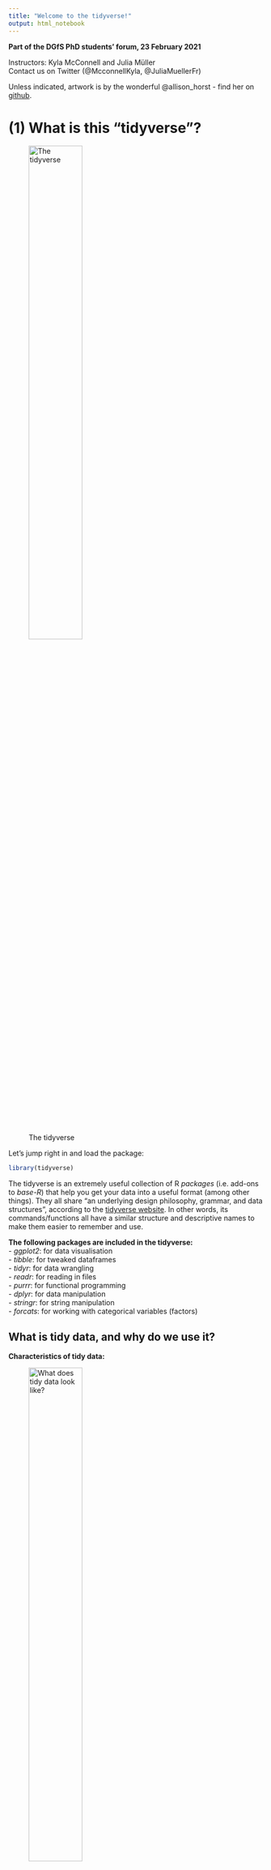 ```yaml
---
title: "Welcome to the tidyverse!"
output: html_notebook
---
```


**Part of the DGfS PhD students' forum, 23 February 2021**

Instructors: Kyla McConnell and Julia Müller  
Contact us on Twitter (@McconnellKyla, @JuliaMuellerFr)  

Unless indicated, artwork is by the wonderful @allison_horst - find her on [github](https://github.com/allisonhorst/stats-illustrations).


# (1) What is this "tidyverse"?

![The tidyverse](img/tidyverse_celestial.png){width=50%}


Let's jump right in and load the package:
```r
library(tidyverse)
```

The tidyverse is an extremely useful collection of R *packages* (i.e. add-ons to *base-R*) that help you get your data into a useful format (among other things). They all share "an underlying design philosophy, grammar, and data structures", according to the [tidyverse website](https://www.tidyverse.org/). In other words, its commands/functions all have a similar structure and descriptive names to make them easier to remember and use.


**The following packages are included in the tidyverse:**  
- *ggplot2*: for data visualisation  
- *tibble*: for tweaked dataframes  
- *tidyr*: for data wrangling  
- *readr*: for reading in files  
- *purrr*: for functional programming  
- *dplyr*: for data manipulation  
- *stringr*: for string manipulation  
- *forcats*: for working with categorical variables (factors) 


## What is tidy data, and why do we use it?

**Characteristics of tidy data:**  

![What does tidy data look like?](img/tidydata_1.jpg){width=50%}

**Why this format?**  
- a lot of wrangling commands are based on the assumption that your data is tidy 
- is expected for many statistical models
- works best for plotting 
- Hadley Wickham: "Tidy datasets are all alike, but every messy dataset is messy in its own way" 

![Why use tidy data?](img/tidydata_3.jpg){width=50%}


# (2) Communicating with R

## Understanding warnings and errors
R will often "talk" to you when you're running code. For example, when you install a package, it'll tell you e.g. where it is downloading a package from, and when it's done. Similarly, when you loaded the tidyverse collection of packages, R listed them all. That's nothing to worry about!

When there's a mistake in the code (e.g. misspelling a variable name, forgetting to close quotation marks or brackets), R will give an *error* and be unable to run the line. The error message will give you important information about what went wrong.
```r
hello <- "hi"
#Hello
```

In contrast, *warnings* are shown when R thinks there could be an issue with your code or input, but it still runs the line. R is generally just telling you that you MIGHT be making a logical error, not that the code is impossible.

```r
c(1, 2, 3) + c(1, 2)
```


## Reading function documentation
We'll get to know a number of R *functions* today. These functions can take one or more `arguments`. As an example, let's try out the `say()` function from the cowsay package.

First, (install and) load the cowsay package:
```r
# install.packages("cowsay")
library(cowsay)
```

Try the following code:
```r
say(
  what = "Good luck learning about the tidyverse!", 
  by = "rabbit")
```

We can see that this function has the `what` argument (what should be said?) and the `by` argument (which animal should say it?). But what other options are there for this command - which other animals, for example, or can you change the colour? To see the documentation for the `say` command, you can either run this line of code:
```r
?say
```
...or type in `say` in the Help tab on the bottom right.

This will show you the documentation for the command.

- *Usage* shows an overview of the function arguments and their defaults (e.g. if you typed in `say()` without any arguments in the brackets, you'd get the defaults, i.e. a cat saying "Hello world!")
```r
say()
```

- *Arguments* provides more information on each argument. 
Arguments are the options you can use within a function.
- what
- by 
- type
- what_color
etc. 
Each of these can be fed the `say()` function to slightly alter what it does.

- *Examples* at the bottom of the help page lists a few examples you can copy-paste into your code to better understand how a function works.

Don't worry if you don't understand everything in the documentation when you're first starting out. Just try to get an idea for which arguments there are and which options for those arguments. It's good practice to look at help documents often -- this will also help you get more efficient at extracting the info you need from them.

**-- Please work on Exercise block 1 now --**


# (3) Reading in and exploring data

Reading in data tends to follow this pattern:
```r
name_of_data_in_R <- read_csv("data_file.csv") # equivalent to
name_of_data_in_R <- read_delim("data_file.csv", delim = ",")

name_of_data_in_R <- read_csv2("data_file.csv") # equivalent to
name_of_data_in_R <- read_delim("data_file.csv", delim = ";")

name_of_data_in_R <- read_tsv("data_file.txt") # tab-separated file
```
This works as long as the data file is saved in the same location as this file! You can add e.g. "data/" before the file name if it is located in a subfolder.


## Introducing our first dataset

Let's read in a self-paced reading dataset (saved in the data folder, so we need to add `data/` to tell R that):
```r
spr <- read_csv("data/dgfs_spr.csv")
```
The current dataframe is a self-paced reading experiment where 12 participants read 20 sentences each, plus 3 practice sentences to get them warmed up. In a SPR experiment, participants see one word at a time and need to press a button to be shown the next word in the sentence. Their reaction times (RTs, i.e. how long it takes them to press that button) are recorded.
Half the sentences were about dogs and half the sentences were about cats. In one condition (A), all sentences were paired with appropriate adjectival collocates according to the BNC (lap dog vs. tortoiseshell cat), in the other, these were reverse (lap cat vs. tortoiseshell dog). All sentences were presented in otherwise natural-sounding sentences. 

## Exploring our data

Now you have a data file read in, but how do you see what's in it?

```r
head(spr)
```

You can change the amount of rows with the `n` *argument*: 
```r
head(spr, n=3)
```

Or: click name of dataframe in Environment tab
  - can also sort columns and Filter rows -- just for viewing purposes
  - bit slow if you start having huge dataframes but often a good first look

There's also an easy way to see what the columns are:
```r
colnames(spr)
```

`summary()`: call it on a dataframe to get each column and useful info based on the data type. For example, numeric columns will show the min, median, max and the quartiles (25% increments).
```r
summary(spr)

summary(spr$RT)
```


## Character vs. factor columns

In the environment panel (or using `str()`), you can see that all the variables in this data are read in as either numeric or character data. However, some variables should be treated as factors because they represent categories, not text data. Let's convert them. 
```r
spr$participant <- as_factor(spr$participant)
spr$item_type <- as_factor(spr$item_type)
spr$cond <- as_factor(spr$cond)
```

This way, the summary output also works as expected. For example, we can have a look at how many different participants and conditions we have:
```r
summary(spr$participant)

summary(spr$cond)
```

If any other columns in your dataframe are read in wrong (for example, if you have a numeric column that looks like: "43", "18" and is being read as a character column) you can convert them with similar syntax: `as.numeric()`, `as.character()` etc.


# (4) The pipe %>% 

One of the most noticeable features of the tidyverse is the pipe %>% (keyboard shortcut: Ctrl/Cmd + Shift + M).

The pipe takes the item before it and feeds it to the following command as the first argument. Since all tidyverse (and some non-tidyverse) functions take the dataframe as the first argument, this can be used to string together multiple functions. It also makes it easier to read sequential code in a more natural order.

Compare the following lines of pseudocode (courtesy of @andrewheiss), which would produce the same output:
![Pipe as explained by Andrew Heiss]("img/pipe_andrewheiss.png")
  
You can see that the version with the pipe is easier to read when more than one function is called on the same dataframe! In a chain of commands like this one, you can think of the pipe as meaning "and then". 

Another example - maybe @hadleywickham's version of a typical morning speaks more to your own experience (it certainly does for us):
I %>% 
  tumble(out_of = "bed") %>% 
  stumble(to = "the kitchen") %>% 
  pour(who = "myself", unit = "cup", what = "ambition") %>% 
  yawn() %>% 
  stretch() %>% 
  try(come_to_live())


So to re-write the `head()` function with the pipe:
```r
spr %>% 
  head()
```

This produces the exact same output as `head(spr)`.

Here are some more examples:
```r
# Equivalent to summary(spr)
spr %>% 
  summary()

# Equivalent to colnames(spr), which returns all column names
spr %>% 
  colnames() 

# Equivalent to nrow(spr), which returns the number of rows in the df
spr %>% 
  nrow()
```

You can also stack commands by ending each row (except the last one) with a pipe. 
You can see that the version with the pipe is easier to read when more than one function is called on the same dataframe! 
```r
spr %>% 
  colnames() %>% #extracts column names
  nchar() #counts the number of letters
```


# (5) Renaming and rearranging data

## rename()
You can rename columns with the `rename()` function. The syntax is new_name = old_name. Let's rename the `cond` variable:
```r
spr %>% 
  rename(condition = cond)
```

This is just a preview because we didn't assign the changed dataframe to any name. This is useful for testing code and making sure it does what you expect and want it to do.

- if you look at the spr dataframe, for example in the Environment panel on the upper-right, the dataframe hasn't changed

- To save your changes: assigning your call back to the variable name

- Good work flow: Preview then save when you're sure you're happy with the output

You can also rename multiple columns at once (no need for an array here):
```r
spr <- spr %>% 
  rename(condition = cond, 
         sentence = full_sentence)
```
Notice above that I've saved output over the spr dataframe to make the changes 'permanent'.

There is no output when you simply save the response, but the spr dataframe has been permanently updated (within the R session, not in your file system)

If you make a mistake: arrow with a line under it in the code block of R-Markdown, runs all blocks above (but not the current one)


## arrange()

This command lets you sort by row values: `arrange()`. By default, this sorts by lowest to highest value, but you can add `desc()` to reverse that.
```r
spr %>% 
  arrange(RT)

spr %>% 
  arrange(desc(RT))
```


**-- Please work on exercise block 2 now --**


# (6) Subsets

## select()

The traditional syntax for dealing with columns is dataframe$column.
A useful step in using pipes and tidyverse calls is the ability to *select* specific columns. That is, instead of writing `spr$RT` we can write:
```r
spr %>% 
  select(RT) 
```


### Select multiple columns 
You can also use `select()` to take multiple columns. 

```r
spr %>% 
  select(participant, word, RT)
```

You can see that these columns are presented in the order you gave them to the select call, too:

```r
spr %>% 
  select(RT, word, participant)
```

You can also use this to reorder columns in that you give the name of the column(s) you want first, then finish with `everything()` to have all other columns follow:

```r
spr %>% 
  select(RT, everything())
```


### Preview vs. saving

Above, we're mostly previewing using `select()` for first insights. If you look at the spr dataframe, for example in the Environment panel on the upper-right, the dataframe hasn't changed. To save your changes, assign your call back to the variable name, i.e.
df <- df %>% 
  some operations here


### Remove columns with select

You can also remove columns using select if you use the minus sign. For example, the item_type column is a factor with only one level - it always says "DashedSentence". So let's get rid of it:

```r
spr %>% 
  select(-item_type)
```

You can also remove multiple columns at once by writing them in an array `c()`. We'd like to remove the item type column and also the first column (X1) which seems to be just a counter.
```r
spr <- spr %>% 
  select(-c(item_type, X1))
```
This overwrites the data as it is saved in R. It does **not** overwrite the file that is saved on your computer.


### Leveling up select()

Until now, we've used select() in combination with the full column name, but there are helper functions that let you select columns based on other criteria.

For example, here's how we can select both the `sentence_num` and the `word_num` column - by specifying `ends_with("_num")` in the select() call:
```r
spr %>% 
  select(ends_with("_num"))
```

The opposite is also possible using `starts_with()`.

`contains` is another helper function. Here, we're using it to show all columns that contain an underscore:
```r
spr %>% 
  select(contains("_"))
```

We can also select a range of  variables using a colon. This works both with variables and (a range of) numbers:
```r
spr %>% 
  select(condition:word) # shows condition, word_num, word

spr %>% 
  select(1:3) # first three columns
```
Here, the order of the columns matters!

Other helper functions are:
- matches: similar to contains, but can use regular expressions
- num_range: in a dataset with the variables X1, X2, X3, X4, Y1, and Y2, select(num_range("X", 1:3)) returns X1, X2, and X3


## filter()

### Filter based on a condition

While with `select()`, you can pick **columns** by name or if they fulfill conditions, `filter()` lets you look for **rows** that fulfill certain conditions. 

![Filter](img/dplyr_filter.jpg){width=50%}

Use `filter()` to return all items that fit a certain condition. For example, you can use:
- equals to: ==
- not equal to: !=
- greater than: > 
- greater than or equal to: >=
- less than: <
- less than or equal to: <=
- in (i.e. in a vector): %in%

**Syntax:**
filter(data, columnname logical-operator condition)
or, using the pipe:
data %>% 
  filter(columnname logical-operator condition)

Let's look at reaction times that are shorter than 200 ms:
```r
spr %>% 
  filter(RT < 200)
```

...reaction times longer than or equal to 250 ms:
```r
spr %>% 
  filter(RT >= 250)
```

Or you can use it to select all items in a given category. Notice here that you have to use quotation marks to show you're matching a character string.
Look at the error below:
```r
#spr %>% 
  #filter(word == relative)
```

The correct syntax is: (because you're matching to a string)
```r
spr %>% 
  filter(word == "relative")
```

You can also use filter to easily drop rows. Let's drop all practice rows and save the output. 
```r
spr <- spr %>% 
  filter(condition != "practice")
```

To use %in%, give an array of options (formatted in the correct way based on whether the column is a character or numeric):
```r
spr %>% 
  filter(word %in% c("cat", "dog"))

spr %>% 
  filter(sentence_num %in% c(2, 4))
```
Note that filter is case-sensitive, so capitalization matters.

We can also specify several conditions in one `filter()` call, e.g. 
```r
spr %>% 
  filter(word == "relative" & RT > 200)

spr %>% 
  filter(RT > 300 | RT < 150)
```

We can also "chain" different functions, which is one of the things that makes the pipe so useful. For example, we could filter for data in condition B, which is an incomplete sentence, and only look at the words and their response times:
```r
spr %>% 
  filter(condition == "cond_B_dog") %>% 
  select(word, RT)
```

One useful function that can be chained to `filter()` is `distinct()`, which will return only the unique rows. Without an argument, it returns all rows that are unique in all columns. 

You can also add a column name as an argument to return only the unique values in a certain column (useful with factors)

```r
spr %>% 
  filter(condition == "cond_B_dog") %>% 
  distinct(sentence)
```

You can also use it on its own to return unique values or combinations of values.

```r
spr %>% 
  distinct(sentence, condition)
```


**-- Please work on Exercise block 3 now --**


# (7) Separating and uniting columns

For the next two examples, we'll use a different dataset called `animal_corpus`. Read it in and familiarise yourself with its contents.
```r
animal_corpus <- read_csv2("data/cat_dog_corpus_data.csv")
```

This contains corpus data of "cat" and "dog" together with the words that precede "cat" and "dog". These are called "collocates" and, in our example, also include part of speech tags (the format is word_tag).

This data is not tidy. Why?

The collocates column contains two variables (word and tag) although according to tidy data principles, each variable should be saved in its own column.

## separate()

Luckily, the tidyverse has a command for that: `separate()`. It takes the following arguments:
- data: our dataframe, we'll pipe it
- col: which column needs to be separated
- into: a vector that contains the names of the new columns
- sep: which symbol separates the values
- remove (optional): by default, the original column will be deleted. Set `remove` to FALSE to keep it.

```r
(animal_corpus <- animal_corpus %>% 
  separate(col = coll, 
           into = c("coll", "coll_tag"), 
           sep = "_"))
```

Another example: In the SPR data, the condition column contains two pieces of information: which condition the item was in (condA or condB) and which animal was being read about (cat or dog)
```r
(spr <- spr %>% 
  separate(condition,
           into = c("condition", "animal"),
           sep = "_"))
```


## unite()

The opposite of `separate()`. This lets you glue columns together. 
- col is the name of the new column
- the next argument, a vector, lists the columns that should be united
- sep, as above, lets you specify how the values should be separated

Let's say we'd like our data to be in the format "collocate cat/dog", so without the tag, but in one column, separated by a space. 
```r
animal_corpus %>% 
  unite(col = "coll_word",
        c("coll", "animal"),
        sep = " ")
```

This leads to a lot of repetition - some bigrams appear several times in just our preview. To remedy this, we can use `distinct()`, which only keeps unique rows. To make clear that we want unique collocate cat/dog combinations, we can put `coll_word` into `distinct()` to make clear that this is the relevant column and tags should be ignored.
```r
animal_corpus %>% 
  unite(col = "coll_word",
        c("coll", "animal"),
        sep = " ") %>% 
  distinct(coll_word)
```

# (8) Creating and changing columns with mutate()

With the `mutate()` function, you can change existing columns and add new ones. 
The syntax is:
mutate(data, col_name = some_operation)
or, with the pipe: 
data %>% mutate(col_name = some_operation).

![Mutate](img/dplyr_mutate.png){width=50%}

The response times are measured in ms. Let's convert them to seconds by dividing by 1000:
```r
(spr <- spr %>% 
  mutate(RT_s = RT / 1000))
```
Now, there's a new column called RT_s (it's at the very end by default).

You can also save the new column with the same name, and this will update all the items in that column (see below, where I divide response times by 1000, but note that I don't save the output):
```r
spr %>% 
  mutate(RT = RT / 1000)
```

You can also do operations to character columns - for example: 
```r
(spr <- spr %>% 
  mutate(word = tolower(word)))
```


## Change data type in a column

We can also change data types using `mutate()`. Instead of the code we used earlier to convert participant and condition to factors, we could write: 
```r
(spr <- spr %>% 
  mutate(participant = as_factor(participant),
         condition = as_factor(condition)))
```
As you can see, we can change several variables within one `mutate()`  call. In the same way, we could create several new columns at the same time. Here, dropping each new column onto a new line is considered good style and makes the code more readable (but it's not necessary).

## Relabel factors
In our SPR experiment, condition A represents a match (i.e. cat/dog is presented with a matching collocate: purring cat, guide dog) and condition B is a mismatch (e.g. guide cat, purring dog). To make this clear in the data, we should label this explicitly. Within a `mutate()` command, we can use `recode()` to change the factor labels. The format for this is old label = "new label".
```r
(spr <- spr %>% 
  mutate(condition = recode(condition, 
                            condA = "match", condB = "mismatch")))
```

Let's look at our third dataset, animal_survey. It contains data from the same participants who answered a few sociodemographic questions and also indicated how cute they think animals are, how much they('d) like look at, pet, and own an animal (scale: 1-5). Besides that, they were also asked to rate cats and dogs (scale: 1-7).
```r
animal_survey <- read_csv("data/animal_survey.csv")
```

In our animal_survey data, education is represented by numeric codes, 1-4. We could turn these into labels like so:
```r
(animal_survey <- animal_survey %>% 
  mutate(education = recode(education,
                            "1" = "elementary school",
                            "2" = "high school",
                            "3" = "Bachelor's degree",
                            "4" = "Master's degree or higher"
                            )))
```
Because these numbers should be treated as characters, we need to put them in quotation marks!


## If-else-statements

Now for something fancy. You can also make new columns based on "if" conditions using the call `ifelse()`. The syntax of ifelse is: ifelse(this_is_true, this_happens, else_this_happens). For example, we could create a column called "RT_short" that contains "short" if the response time is faster than 100 ms and "long" if it isn't:

```r
spr %>% 
  mutate(RT_short = ifelse(RT < 100, "short", "long")) %>% 
  select(RT, RT_short)
```

You can also use ifelse on categorical / character columns:
```r
(spr <- spr %>% 
  mutate(position = ifelse(word %in% c("cat", "dog"), "critical", "not critical")))
```


## Several conditions: case_when()
What if you have several conditions? For example, if RTs are shorter than 100 ms, they should be labelled "short", if they're longer than 500 ms, "long", and "normal" for all other RTs. While it's possible to chain several `if_else()` statements, it gets confusing and hard to read. Instead, we should use `case_when()`.

![Case when: an extension of if-else](img/dplyr_case_when.png){width=50%}

The syntax within `case_when()` is:
condition ~ what to do if it is true (can be used as often as you want and can even refer to different variables!),
TRUE ~ what to do in all other cases.
```r
spr %>% 
  mutate(RT_category = case_when(
    RT < 100 ~ "short",
    RT > 500 ~ "long",
    TRUE ~ "normal"
  )) %>% 
  select(RT, RT_category)
```


Another example: In the questionnaire, participants were asked to indicate how much they like cats and dogs, respectively. We can convert this information into a category. To create a variable called "preference", we can use the following `case_when()` statement:
```r
(animal_survey <- animal_survey %>% 
  mutate(preference = case_when(
    cats > dogs ~ "cats",
    dogs > cats ~ "dogs",
    TRUE ~ "undecided"
  )))
```
If we look at the output, we see that the "else/TRUE" condition wasn't necessary, strictly speaking, but it's good to account for all the potential cases in the data so you don't end up with superfluous NAs.


**-- Please work on Exercise block 4 now --**


# (9) Summary tables with groupings

## summarize()

Let's extract some information on the reaction times in the self-paced reading data. If we want to do this the tidy way, we can use `summarise(operation(variable))`.

You can use multiple different operations in the summarize part, including:
- mean(col_name)
- median(col_name)
- max(col_name)
- min(col_name)

So to get the average RTs:
```r
spr %>% 
  summarise(mean(RT))
```

...and the median RTs:
```r
spr %>% 
  summarise(median(RT))
```

By default, the column is labelled "mean(RT)" or "median(RT)", respectively. We can set our own names, though:
```r
spr %>% 
  summarise(average_RT = mean(RT))
```


## group_by() 
In our SPR experiment, we showed matching and mismatching collocate + cat/dog combinations, so we might assume that the mismatched combinations were read more slowly. We'd like to see the average RTs for each condition.

To look at summary statistics for specific groupings like these, we have to use a two- (more like three-) step process. 

First, group by your grouping variable (here: condition) using `group_by()`
Then, summarize, which creates a column based on a transformation to another column, using `summarize()` or `summarise()`
Finally, ungroup (so that R forgets that this is a grouping and carries on as normal, with `ungroup()`
Usually this makes no difference to what you see but is an important fail-safe if you're continuing in the code block. For example, if you need to drop the former grouping variable and don't use `ungroup()`, R will refuse to drop it.

![Group and ungroup](img/group_by_ungroup.png){width=50%}

For example, to return the average RT in each condition:
```r
spr %>% 
  group_by(condition) %>% 
  summarize(mean(RT)) %>% 
  ungroup()
```

You can also give a name to your new summary column: 
```r
spr %>% 
  group_by(condition) %>% 
  summarize(average_RT = mean(RT)) %>% 
  ungroup()
```

Or further manipulate it, e.g. converting ms to seconds:
```r
spr %>% 
  group_by(condition) %>% 
  summarize(average_RT_s = mean(RT) / 1000) %>% 
  ungroup()
```

## count()
For categorical columns, you can also count how many rows are in each category using `count()` instead of `summarize()`. Here, we're counting how often which word appeared in the experiment. The count is displayed in the new "n" column:
```r
spr %>% 
  group_by(word) %>% 
  count() %>% 
  ungroup()
```

This is sorted alphabetically, but we can pipe it into the `arrange()` call we discussed earlier to sort by frequency, in descending order.
```r
spr %>% 
  group_by(word) %>% 
  count() %>% 
  ungroup() %>% 
  arrange(desc(n))
```

You can also group by more than one column to return the unique combinations of the variables.
```r
spr %>% 
  group_by(condition, animal) %>% 
  summarize(mean(RT)) %>% 
  ungroup()
```


# (10) across()

`across()` is a helper for `mutate()` and `summarise`. It lets you easily apply a change or create a summary for several variables because you can use `select()` semantics (`starts_with()`, `ends_with()`, `contains()`, etc.) with `across()`.

![Across](img/dplyr_across.png)

For example, if we'd like to see the mean for columns that end with "num":
```r
spr %>% 
  summarise(across(ends_with("num"), mean))
```

This also works with a list of functions, e.g. the mean and the standard deviation:
```r
spr %>% 
  summarise(across(ends_with("num"), c(mean, sd)))
```

Here's an example of `across()` in a `mutate()` function. This lets you easily convert all character variables into factors:
```r
spr %>% 
  mutate(across(where(is.character), as.factor))
```

## Row-wise operations
Back to our questionnaire. For each participant, we'd like to calculate the average of the columns that start with "animals" to get one measure of their interest in animals. We might try something like this:  
```r
animal_survey %>% 
  summarise(across(starts_with("animals"), mean))
```

As you can see, R gives us the averages for each of the columns, across all participants - not what we're looking for! The reason for this is that R is best at computing over columns. To solve our problem, we need to add `rowwise()`. This is similar to the grouping idea (`group_by()`) we came across a little earlier. Here, we're telling R to treat every row as a single "group". We can then use `c_across()`, which is the version of `across` that works with row-wise operations. We also need `mutate()` because we want to create a new column rather than see a summary:
```r
(animal_survey <- animal_survey %>% 
  rowwise() %>% 
  mutate(
    pet_interest = mean(c_across(starts_with("animals")))
  ))
```

**-- Please work on exercise block 5 now--**


# (11) Reshaping data 

Now, let's look into how to change the shape of your data. There are two options here:
- making your data "longer", i.e. increase the number of rows and decrease the number of columns
  - useful for tidying data, especially common with "wild-caught" data
  - command: `pivot_longer()` (older command: `gather()`)
- making your data "wider", i.e. decrease the number of rows and increase the number of columns
  - not (as) common for tidying but for creating summary tables
  - command: `pivot_wider()` (older command: `spread()`)


## pivot_longer()
Let's take another look at the questionnaire data. The format it is in is typical for questionnaire data as you would export it from host sites. The data from each person is represented on one line. This can be useful for some operations (like in the `case_when()` we used to create the "preference" variable) but a problem for other applications, so let's tidy this using `pivot_longer`. 
Specifically, we have an issue with the dog and cat ratings being in separate columns. Instead, we should have a column called "animal", which contains either "cats" or "dogs", and another column that contains the rating.

The basic `pivot_longer` arguments are:
cols: which columns should be reshaped?
names_to: the name of the variable that the original column names ("cats" and "dogs") should be stored in as values
values_to: the name of the variable that the contents of the variables should be stored in
```r
animal_survey %>% 
  pivot_longer(cols = c("cats", "dogs"),
               names_to = "animal",
               values_to = "rating")
```

Another example: This next file contains the averages of acceptability judgements for the sentences we used in the experiment (we'd expect that sentences which contain mismatching collocates such as "barking cat" are rated as less acceptable than sentences with matching collocates). Let's read it in:
```r
acc_judge_original <- read_csv("data/acceptability_judgements.csv")
```
We can see that this data is in a very wide format - each column name contains one of the sentences, and the only row consists of the average acceptability judgements.

What we'd like instead is a column that contains all the sentences and another column that contains all the averages.
```r
(acc_judge <- acc_judge_original %>% 
  pivot_longer(
    cols = everything(), # we want to reshape the entire data, so all variables are concerned
    names_to = "sentence",
    values_to = "rating"
  ))
```

## pivot_wider()
While `pivot_longer()` is often used to tidy data, its opposite `pivot_wider()` is more common when creating and reformatting summary tables. For example, let's first count how often "cat" and "dog" occur with each collocate:
```r
animal_corpus %>% 
  group_by(animal, coll) %>% 
  count() %>% 
  ungroup() 
```

Looks like it's working! However, we'd like to reshape this data into a more typical contingency table-like format, with "cat" and "dog" as row labels, and the collocates as column labels.  
We can use `pivot_wider()` to achieve this. Its main arguments are:
names_from: where should the new column names come from?
values_from: where should the corresponding values come from?
```r
animal_corpus %>% 
  group_by(animal, coll) %>% 
  count() %>% 
  ungroup() %>% 
  pivot_wider(
    names_from = coll,
    values_from = n
  )
```


# (12) Joining several data sets
Let's add the acceptability judgement data to the SPR data: we want to "join" the two datasets into one, so each sentence should be matched up with its average rating. There are several join commands, which differ in how they match up datasets and which cases are kept or discarded. 
Their syntax is:
xxxx_join(dataframe1, dataframe2, by = "column that is present in both dfs")

![Join options, from the data wrangling cheat sheet](img/dplyr-joins.png)

The column "sentence" is what we need to match up acceptability judgements with the SPR data. When joining, it's often a good idea to create a new dataframe instead of overwriting any of the old ones.
```r
spr_acc <- full_join(spr, acc_judge, by = "sentence")
```

A quick glance at the Environment tab confirms that we now have a dataframe with the same number of rows ("observations") but one more column, just as we want. But when joining data, plenty of things can go wrong, so let's look at the data:
```r
spr_acc %>% 
  select(sentence, rating) %>% 
  distinct()
```

Looks fine! Let's follow the same procedure to add participant information to this new dataset:
```r
spr_acc_participants <- full_join(spr_acc, animal_survey, by = "participant")
```

As a final example, we'll read in one last, very simple, dataset. It contains the raw frequencies of each of the words participants read in the SPR experiment (word frequency tends to be a good predictor of reading times: more common words are usually read faster). Let's have a look:
```r
corpus_frequencies <- read_tsv("data/corpus_frequencies.csv")
```

We'd like to add the word frequency to our data, so the column to match by is "word" in the spr data but it's called "token" in the corpus data. To join this, we can either rename one of these or use a vector in `by()` which lists the two column names as they appear in the dataframes:
```r
spr_complete <- full_join(spr_acc_participants, corpus_frequencies, by = c("word" = "token"))

rm(spr_acc, spr_acc_participants) #remove dfs to keep the environment clean
```

Other options: 
- semi_join
- anti_join
- bind_rows
- bind_cols


# (13) Writing files to disk

To write files to disk, you also need to select which separator you want to use -- do you want a comma-separated file or a tab-separated file? In theory, this shouldn't matter much, you just have to know which you pick. 

CSVs are often saved as .csv (this is also openable in Excel) and TSVs are often saved as .txt

You can save CSVs and TSVs like so:
```r
# write_tsv(spr_complete, "spr_df.txt")

# write_csv(spr_complete, "spr_df.csv")
```
Syntax: write_tsv(dfname, "filename.ext")

Remember, something like data type in R (ex: character or factor) can't be saved into one of these files -- it just saves the values separated by the separator (and the column names). So you'll still have to do the conversions next time you read the file into R. 


**-- Please work on exercise block 6 now--**


# (14) Intro to ggplot 

![ggplot2](img/ggplot2_exploratory.png){width=50%}
### The layered grammar of graphics
ggplot follows the grammar of graphics. 

Layer 1: Data

You can see, at this stage we have, well... nothing!
```r
ggplot(data = spr_complete)
```

Layer 2: *aesthetic mappings* -- how should the data be matched to the graphics (e.g. which variable is shown on the x-axis, which one is shown on the y-axis)?

Note: ggplot uses + to continue a line of code; this has to come at the END of the previous line.

When we tell ggplot how we want the aesthetics mapped, it can already start to set up the axes. However, it doesn't yet know what type of graph we're building:
```r
ggplot(data = spr_complete) + 
  aes(x = condition) 
```

Layer 3: *geom*  -- the type of plot we're making. This may be a bar chart, a line graph, a scatterplot, or many more options we'll explore below!

Let's try a bar chart -- ggplot automatically counts up how many items are left in each condition.
```r
ggplot(data = spr_complete) + 
  aes(x = condition) +
  geom_bar()
```

### Other geoms

#### For one variable

Bar charts show how many rows are in each group, like above.

```r
ggplot(data = spr_complete) +
  aes(x = education) +
  geom_bar()
```

To show the distribution of one continuous variable, a histogram is useful. Histograms take a continuous variable and divide it into *bins*. 
```r
ggplot(data = spr_complete) +
  aes(x = RT) +
  geom_histogram()
```

R warns you that it has simply used the default number of bins (30).  However, you can change this and see how it changes your idea of the distribution. Change this with the argument `bins=` inside of the geom_histogram()

```r
ggplot(data = spr_complete) +
  aes(x = RT) +
  geom_histogram(bins = 50)
```

Density plots are a variation of histograms where a smooth line instead of separate bars is drawn. This can be useful for a larger number of data points but can also hide some nuance.
```r
ggplot(data = spr_complete) +
  aes(x = RT) +
  geom_density()
```


#### For two variables

For two continuous variables, we can use a scatterplot with `geom_point()` to show one dot per data point, defined against two continuous axes, like we saw in the example.

```r
ggplot(data = spr_complete) +
  aes(x = RT, y = log(frequency)) +
  geom_point() 
```

We can also use a (smoothed) line to represent the same data:
```r
ggplot(data = spr_complete) +
  aes(x = RT, y = log(frequency)) +
  geom_smooth() 
```

Here comes the cool part about ggplot.. you can also do both at the same time! Simply add both geoms to the same plot:

```r
ggplot(data = spr_complete) +
  aes(x = RT, y = log(frequency)) +
  geom_point() +
  geom_smooth()
```


In the boxplot below, the thick line in the middle is the median, the bottom of the box is the 1st Quartile and the lines reach up to the minimum and maximum values (shown as dots if they are extreme, i.e. they are outside of 1.5x the range from 1st to 3rd quartile: the interquartile range).

```r
ggplot(data = spr_complete) +
  aes(x = condition, y = RT) +
  geom_boxplot()
```

A violin plot is a bit like a histogram turned on its side and mirrored, and also shows where the data is located for each group.
```r
ggplot(data = spr_complete) +
  aes(x = condition, y = RT) +
  geom_violin() 
```

It pairs well with a boxplot!
```r
ggplot(data = spr_complete) +
  aes(x = condition, y = RT) +
  geom_violin() + 
  geom_boxplot() #try adding alpha = 0.5
```


## Adding more information

### Fill vs. color

Fill is used for filling in larger spaced like entire bars. Color is used for smaller sections like dots or lines. 

### colour
Let's return to one of the first plots we made. Here, we can add a color argument to the *geom* call that calls a normal color (*in quotes*). This will make all the points this color. 
Note: if you know what hex codes are (or just use a hex code finder online), you can use all sorts of custom colors.
```r
ggplot(data = spr_complete) +
  aes(x = condition, y = RT) +
  geom_boxplot(color= "pink")
```

However, we can also use the color argument to introduce a third variable into the picture. If we are calling a variable/column, we do *not* need quotes AND we need to put it in the *aes* part of the call, becuase it is a -mapping- not a simple color.
```r
ggplot(data = spr_complete) +
  aes(x = condition, y = RT, color = animal) +
  geom_boxplot()
```

Here's what happens if you try to put a plain color inside of the aes mapping... R doesn't find this variable, so it just randomly creates it..
```r
ggplot(data = spr_complete) +
  aes(x = condition, y = RT, color = "pink") +
  geom_boxplot()
```

### fill
Bar charts and other charts with pretty large open spaces usually need fill. Fill works the same as color in that it can either go *inside aes() as a mapping* or *inside the geom, with quotes, as a plain color*.
```r
ggplot(data = spr_complete) +
  aes(x = education, fill = gender) +
  geom_bar()
```


Bar plots can actually also take color, but this affects the color of the lines only:
```r
ggplot(data = spr_complete) +
  aes(x = education, color = gender) +
  geom_bar()
```

Or mix and match!
```r
ggplot(data = spr_complete) +
  aes(x = education, fill = gender) +
  geom_bar(color = "yellow")
```


## Labels

You can change most labels by using the `labs()` command, which as a lot of arguments for changing different parts of text.
```r
ggplot(data = spr_complete) +
  aes(x = condition, y = RT, color = animal) +
  geom_boxplot() +
  labs(x = "Condition", 
       y = "Response Time",
       colour = "Animal in stimulus", # this works the same way for fill
       title = "Response times by condition",
       subtitle = "To cat and dog collocates",
       caption = "Made by me")
```

## Piping into a ggplot
A great feature of ggplot is that it works with the pipe, so that you can also do:
```r
spr_complete %>% 
  ggplot() +
  aes(x = education, fill = gender) +
  geom_bar()
```

And naturally, edit the dataframe before using any of the commands above!
```r
spr_complete %>% 
  filter(education != "elementary school") %>% 
  ggplot() +
  aes(x = education, fill = gender) +
  geom_bar()
```


**-- Please work on exercise block 7 now--**


# (15) Getting help

We hope to have provided you with a lot of tools and knowledge today that will help you work with your data! However, it obviously isn't possible to cover all tidyverse functions that might be useful for your own data cleaning and analysis. Similarly, this often isn't as smooth a process as we've presented here today. Sometimes, you're not sure which commands to use, or which arguments a function has, or even which format your data actually needs to be in! This can be a frustrating experience, so we wanted to share some suggestions for how to re-frame negative thoughts and turn them into more positive and encouraging ones:

![Hadley Wickham on how to deal with frustrating problems, from his keynote at the RStudio conference 2021](img/SelfsoothingR.jpg)

## Function documentations & vignettes

As we showed you earlier, the function documentation (access via `?function` or by typing the function into the "Help" panel on the bottom right) is really useful, but don't expect to understand every single detail (that's usually not necessary anyway for figuring out how to make it work or if you're mostly checking how to spell an argument, etc.). If you're trying to learn how to use a new function or remind yourself of functions you haven't used in a while and are finding it hard to wrap your head around it by just reading the documentation, scroll all the way down to the examples and play around with those. 

For some functions, **vignettes** are available. For instance, if you search for help on either of the two pivoting functions, you'll be directed to a vignette on pivoting. Enter `vignette("pivot")` to access it. It'll open in the Help window and is more like a detailed tutorial with lots of example data to help you understand more complex functions.

By the way: We haven't had time to discuss *all* arguments that each of the functions we learned today can take, so if you think a particular function might almost solve your problem, check its documentation - maybe there's an extra argument that does exactly what you're looking for!


## Working with Google results

If you encounter a specific problem but aren't sure which function to use (or if you're trying to use a command you know in a very specific way), it's often a good idea to simply google the question (and the same goes for error messages - after you double-checked spelling, capitalisation, commas, missing brackets...). R generally has a large and helpful community, so you'll likely find answers on sites such as Stack Overflow or, if you're lucky, even entire blogposts written on a relevant issue.


# (16) Workflows/code conventions

## Packages
When installing new packages, don't put the code for that in your script - you don't want packages to be installed every time you run a script when they're already there.
Always list and load all packages at the top of your script!

## Naming conventions
Give expressive names to your variables and dataframes/tibbles. Don't just call everything "data", "df", or "variable1", "var1", etc., but use names that immediately tell you what the variable contains.
Use consistent naming conventions for variables. For example, if you use an underscore to separate words in one multi-word variable name, use the same symbol everywhere.
Similarly, be consistent with capitalisation - the recommendation here is to use lowercase for all data and variable names to reduce the chance of misspelling variables.

## Line breaks
Throughout these materials, we've been using line breaks after pipes and often also after each argument of a function. This is purely for readability's sake - optional, but highly recommended!
We've also consistently assigned to the dataframe (e.g. spr <- spr %>% some commands) at the beginning of a code block, although it's also possible to do that at the end of the code block. 

## Building up code blocks/chaining commands
When working on a (more) complex data wrangling problem, you'll often need to take several steps towards your goal, i.e. use several commands to arrive at a tidy and workable dataframe. If you're stuck at this step, think about what you want your data to look like, then identify single steps towards that form, then think about how to express each of these in R. It often helps to draw or take notes on paper to better think through this process!
In terms of actually writing code, ideally also build it up step by step and don't save your changes until you're certain they are what you want. Sometimes, it can also be a good idea not to overwrite the original dataframe but to save it under a different name, e.g. for major restructuring such as pivoting or joining.


# Additional materials

## Miscellanous commands we didn't have time for today
- `package::command` for specifying which package a command should be taken from if you have packages loaded which use the same command names
- `relocate()` to change the order of columns
- `replace_na()` to replace NAs with a specific value and the reverse, `na_if()`to replace selected values with NA (e.g. when downloading questionnaire data, missing answers might be coded as -9)
- `coalesce()` to combine two variables and replace missing values in either of them (which is often a result from joining dataframes with columns that have different names)
- `lag()` and `lead()` to find previous or next values. Useful in e.g. SPR or eyetracking to look at the frequency or RT of the previous word.
- `cumsum()`, `cumprod()`, `cummax()`, `cummin()` for cumulative sums, products, minima or maxima
- `top_n()` for the top results (e.g. to see the five most frequent collocates for each "cat" and "dog")
- `sample()` or `sample_frac()` to take a random sample from your data, e.g. to extract sentences for qualitative analysis or to test commands on a smaller dataset when working with large data
- `str_squish()` to remove superfluous whitespace (e.g. "cute     cat") in a string
- `parse_number()` to extract only numbers from a string (e.g. "USD18" -> "18")


## Additional exercises
Check the "more exercises" folder to find:
- More on ggplot
- An advanced pivoting exercise


## Resources and cheat sheets

- [Tidyverse website](https://www.tidyverse.org/)
- [Online book: R for Data Science](https://r4ds.had.co.nz/index.html)
- [Collection of cheat sheets](https://rstudio.com/resources/cheatsheets/)
- [Allison Horst's tidyverse introduction](https://allisonhorst.shinyapps.io/edge-of-the-tidyverse)
- [Article: Ten Up-To-Date Ways to do Common Data Tasks in R](https://towardsdatascience.com/ten-up-to-date-ways-to-do-common-data-tasks-in-r-4f15e56c92d)
- [Article: Five Tidyverse Tricks You May Not Know About](https://towardsdatascience.com/five-tidyverse-tricks-you-may-not-know-about-c5026d5a19da)
- dplyr tutorials: [Part 1](https://www.kaggle.com/jessemostipak/dive-into-dplyr-tutorial-1) and [part 2](https://www.kaggle.com/jessemostipak/dive-deeper-into-dplyr-tutorial-2)
- [Article: 10 Must-Know Tidyverse Features](https://www.r-bloggers.com/2020/10/10-must-know-tidyverse-features/)
- [Introductory tutorials on data vis and wrangling in R](https://r-bootcamp.netlify.app/)


